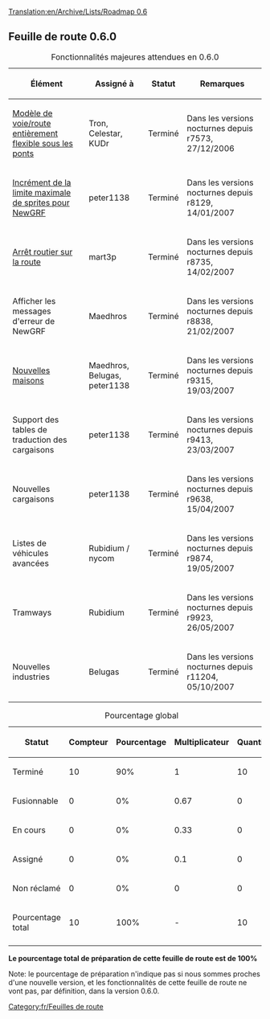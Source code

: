 [[Translation:en/Archive/Lists/Roadmap 0.6]]
{{fr/Historique}}
{{fr/EnteteRoadmap|
precedent=Feuille de route 0.5|
courant=Feuille de route 0.6|
suivant=Feuille de route 0.7|
}}

== Feuille de route 0.6.0 ==

{| border="1"
|+ Fonctionnalités majeures attendues en 0.6.0
|-
! Élément !! Assigné à !! Statut !! Remarques
|-
|[[fr/Archive/Manual/Nouveau pont|Modèle de voie/route entièrement flexible sous les ponts]] || Tron, Celestar, KUDr
!class="checked" | Terminé || Dans les versions nocturnes depuis r7573, 27/12/2006
|-
|[[fr/Archive/Community/FAQ NewGRF|Incrément de la limite maximale de sprites pour NewGRF]] || peter1138 
!class="checked" | Terminé || Dans les versions nocturnes depuis r8129, 14/01/2007
|-
|[[fr/Manual/Arrêt routier sur la route|Arrêt routier sur la route]] || mart3p
!class="checked" | Terminé || Dans les versions nocturnes depuis r8735, 14/02/2007
|-
|Afficher les messages d'erreur de NewGRF || Maedhros
!class="checked" | Terminé || Dans les versions nocturnes depuis r8838, 21/02/2007
|-
|[[fr/Archive/Manual/Maisons NewGRF|Nouvelles maisons]] || Maedhros, Belugas, peter1138
!class="checked" | Terminé || Dans les versions nocturnes depuis r9315, 19/03/2007
|-
|Support des tables de traduction des cargaisons || peter1138
!class="checked" | Terminé || Dans les versions nocturnes depuis r9413, 23/03/2007
|-
|Nouvelles cargaisons || peter1138
!class="checked" | Terminé || Dans les versions nocturnes depuis r9638, 15/04/2007
|-
|Listes de véhicules avancées || Rubidium / nycom
!class="checked" | Terminé || Dans les versions nocturnes depuis r9874, 19/05/2007
|-
|Tramways || Rubidium
!class="checked" | Terminé || Dans les versions nocturnes depuis r9923, 26/05/2007
|-
|Nouvelles industries || Belugas
!class="checked" | Terminé || Dans les versions nocturnes depuis r11204, 05/10/2007
|}

{| border="1"
|+ Pourcentage global
|-
! Statut !! Compteur !! Pourcentage !! Multiplicateur !! Quantité
|-
!class="checked" | Terminé || 10 || 90% || 1 || 10
|-
!class="wip" | Fusionnable || 0 || 0% || 0.67 || 0
|-
!class="wip" | En cours || 0 || 0% || 0.33 || 0
|-
!class="claimed" | Assigné || 0 || 0% || 0.1 || 0
|-
!class="unclaimed" | Non réclamé || 0 || 0% || 0 || 0
|-
!class="wip" | Pourcentage total
!class="wip" | 10
!class="wip" | 100% 
!class="wip" | - 
!class="wip" | 10
|-
|}
'''Le pourcentage total de préparation de cette feuille de route est de 100%'''

Note: le pourcentage de préparation n'indique pas si nous sommes proches d'une nouvelle version, et les fonctionnalités de cette feuille de route ne vont pas, par définition, dans la version 0.6.0.
[[Category:fr/Feuilles de route]]